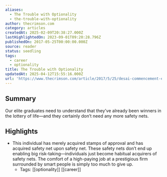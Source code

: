```yaml
---
aliases:
  - The Trouble with Optionality
  - the-trouble-with-optionality
author: thecrimson.com
category: articles
createdAt: 2025-02-09T20:38:27.000Z
lastHighlightedOn: 2023-09-01T09:20:28.796Z
publishedOn: 2017-05-25T00:00:00.000Z
source: reader
status: seedling
tags:
  - career
  - optionality
title: The Trouble with Optionality
updatedAt: 2025-04-12T15:55:16.000Z
url: 'https://www.thecrimson.com/article/2017/5/25/desai-commencement-ed/'
---
```

## Summary

Our elite graduates need to understand that they’ve already been winners in the lottery of life—and they certainly don’t need any more safety nets.

## Highlights

- This individual has merely acquired stamps of approval and has acquired safety net upon safety net. These safety nets don’t end up enabling big risk-taking—individuals just become habitual acquirers of safety nets. The comfort of a high-paying job at a prestigious firm surrounded by smart people is simply too much to give up.
    - Tags: [[optionality]] [[career]]
